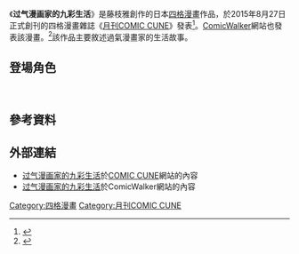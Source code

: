 {{expand|time=2016-04-10T03:04:54+00:00}}
{{Infobox animanga/Headerofja
|標題= 过气漫画家的九彩生活
|圖像= 
|說明= 
|類型= [[四格漫畫|四格漫畫]]
|日文名稱= 九彩エンドコンテンツ 
|英文名稱= 
|假名= 
|羅馬字= 
}}
{{Infobox animanga/Manga
|標題= 
|作者=  藤枝雅、MooNPhase（原案協力）
|作畫= 
|出版社= [[KADOKAWA|KADOKAWA]]
|其他出版社= 
|連載雜誌= [[月刊COMIC_CUNE|月刊COMIC CUNE]]
|label= 
|網路= 
|發售日= 
|開始= 2015年8月27日
|結束= 2016年9月27日
|冊數= 
|話數= 
}}
{{Infobox animanga/Footerofja}}
《'''过气漫画家的九彩生活'''》是藤枝雅創作的日本[[四格漫畫|四格漫畫]]作品，於2015年8月27日正式創刊的四格漫畫雜誌《[[月刊COMIC_CUNE|月刊COMIC CUNE]]》發表<ref>{{cite web|url=http://natalie.mu/comic/news/158261|title=4コマ誌キューン創刊、なもりポスター付録＆「パンでPeace！」アニメ化|publisher=[[Natalie.mu|Natalie.mu]]|date=2015年8月27日|accessdate=2016年4月10日|language=ja}}</ref>。[[ComicWalker|ComicWalker]]網站也發表該漫畫。<ref>{{cite web|url=http://natalie.mu/comic/news/164267|title=新4コマ誌コミックキューンの全連載作品が、ComicWalkerで無料配信|publisher=Natalie.mu|date=2015年10月28日|accessdate=2016年4月10日|language=ja}}</ref>該作品主要敘述過氣漫畫家的生活故事。

==登場角色==
; {{nihongo|楯無劍|楯無 つるぎ}}
; {{nihongo|姬小路和珠|姫小路 和珠}}

==參考資料==
{{Reflist}}

==外部連結==
*[http://comiccune.jp/work/521/ 过气漫画家的九彩生活]於[[COMIC_CUNE|COMIC CUNE]]網站的內容{{ja icon}}
*[http://comic-walker.com/contents/detail/KDCW_MF06000018010000_68/ 过气漫画家的九彩生活]於ComicWalker網站的內容{{ja icon}}

[[Category:四格漫畫|Category:四格漫畫]]
[[Category:月刊COMIC_CUNE|Category:月刊COMIC CUNE]]